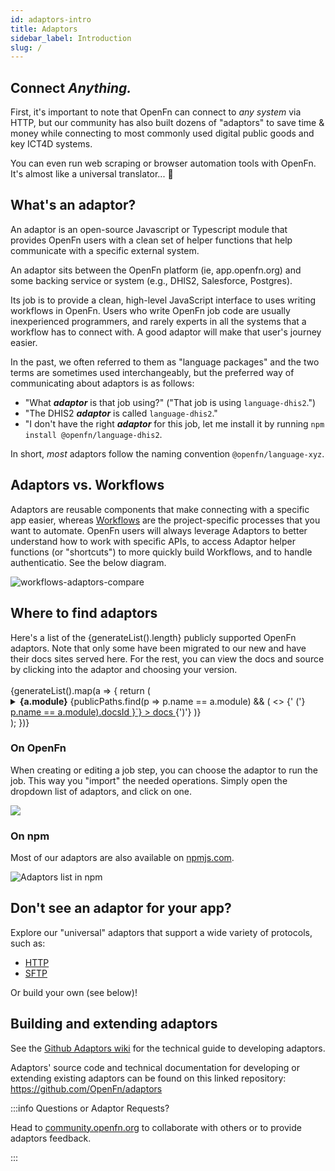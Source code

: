 ```yaml
---
id: adaptors-intro
title: Adaptors
sidebar_label: Introduction
slug: /
---
```



## Connect _Anything._

First, it's important to note that OpenFn can connect to _any system_ via HTTP,
but our community has also built dozens of "adaptors" to save time & money while
connecting to most commonly used digital public goods and key ICT4D systems.

You can even run web scraping or browser automation tools with OpenFn. It's
almost like a universal translator... 🖖

## What's an adaptor?

An adaptor is an open-source Javascript or Typescript module that provides
OpenFn users with a clean set of helper functions that help communicate with a
specific external system.

An adaptor sits between the OpenFn platform (ie, app.openfn.org) and some
backing service or system (e.g., DHIS2, Salesforce, Postgres).

Its job is to provide a clean, high-level JavaScript interface to uses writing
workflows in OpenFn. Users who write OpenFn job code are usually inexperienced
programmers, and rarely experts in all the systems that a workflow has to
connect with. A good adaptor will make that user's journey easier.

In the past, we often referred to them as "language packages" and the two terms
are sometimes used interchangeably, but the preferred way of communicating about
adaptors is as follows:

- "What _**adaptor**_ is that job using?" ("That job is using
  `language-dhis2`.")
- "The DHIS2 _**adaptor**_ is called `language-dhis2`."
- "I don't have the right _**adaptor**_ for this job, let me install it by
  running `npm install @openfn/language-dhis2`.

In short, _most_ adaptors follow the naming convention `@openfn/language-xyz`.

## Adaptors vs. Workflows

Adaptors are reusable components that make connecting with a specific app
easier, whereas [Workflows](/documentation/get-started/terminology#workflow) are
the project-specific processes that you want to automate. OpenFn users will
always leverage Adaptors to better understand how to work with specific APIs, to
access Adaptor helper functions (or "shortcuts") to more quickly build
Workflows, and to handle authenticatio. See the below diagram.

![workflows-adaptors-compare](/img/workflows-v-adaptors.png)

## Where to find adaptors

<div>
  Here's a list of the {generateList().length} publicly supported OpenFn
  adaptors. Note that only some have been migrated to our new and have their
  docs sites served here. For the rest, you can view the docs and source by
  clicking into the adaptor and choosing your version.
</div>
<br />
<div>
  {generateList().map(a => {
    return (
      <details>
        <summary>
          <b>{a.module}</b>
          {publicPaths.find(p => p.name == a.module) && (
            <>
              {' ('}
              <a
                href={`/adaptors/${
                  publicPaths.find(p => p.name == a.module).docsId
                }`}
              >
                docs
              </a>
              {')'}
            </>
          )}
        </summary>
        {publicPaths.find(p => p.name == a.module) ? (
          <div>
            The current{' '}
            <a
              href={`/adaptors/${
                publicPaths.find(p => p.name == a.module).docsId
              }`}
            >
              API docs
            </a>
            , <a
              href={`/adaptors/${
                publicPaths.find(p => p.name == a.module).changelogId
              }`}
            >
              changelog
            </a>, and <a
              href={`/adaptors/${
                publicPaths.find(p => p.name == a.module).readmeId
              }`}
            >
              developer readme
            </a> for <b>{a.module}</b> are available here. You can view the source
            & documentation via these links:
          </div>
        ) : (
          <div>
            This adaptor hasn't been migrated yet, but it still works just fine
            and you can view the source & documentation via these links:
          </div>
        )}
        <ul>
          {a.versions
            .sort((a, b) => compareVersions(b.version, a.version))
            .map(v => {
              return (
                <li>
                  <a href={v.url} target="_blank">
                    {v.version}
                  </a>{' '}
                </li>
              );
            })}
        </ul>
      </details>
    );
  })}
</div>

<!-- <AdaptorList /> -->

### On OpenFn

When creating or editing a job step, you can choose the adaptor to run the job.
This way you "import" the needed operations. Simply open the dropdown list of
adaptors, and click on one.

<img src="/img/adaptor-picker.webp" />

### On npm

Most of our adaptors are also available on
[npmjs.com](https://www.npmjs.com/search?q=%40openfn).

![Adaptors list in npm](/img/adaptor_npm.png)

## Don't see an adaptor for your app?

Explore our "universal" adaptors that support a wide variety of protocols, such
as:

- [HTTP](/adaptors/packages/http-docs)
- [SFTP](/adaptors/packages/sftp-docs)

Or build your own (see below)!

## Building and extending adaptors

See the [Github Adaptors wiki](https://github.com/OpenFn/adaptors/wiki) for the
technical guide to developing adaptors.

Adaptors' source code and technical documentation for developing or extending
existing adaptors can be found on this linked repository:
https://github.com/OpenFn/adaptors

:::info Questions or Adaptor Requests?

Head to [community.openfn.org](https://community.openfn.org) to collaborate with
others or to provide adaptors feedback.

:::
